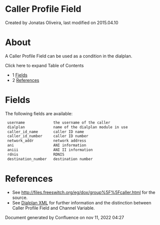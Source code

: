 
# Caller Profile Field 

 Created by  Jonatas Oliveira, last modified on 2015.04.10

# About

A Caller Profile Field can be used as a condition in the dialplan.

Click here to expand Table of Contents

* 1 [Fields](#fields)
* 2 [References](#references)

# Fields

The following fields are available:

```xml
 username             the username of the caller
 dialplan             name of the dialplan module in use
 caller_id_name       caller ID name
 caller_id_number     caller ID number
 network_addr         network address
 ani                  ANI information
 aniii                ANI II information
 rdnis                RDNIS
 destination_number   destination number 
```

# References

* See <http://files.freeswitch.org/eg/dox/group%5F%5Fcaller.html> for the source.
* See [Dialplan XML](./XML-Dialplan/index.mdx#why) for further information and the distinction between Caller Profile Field and Channel Variable.

Document generated by Confluence on nov 11, 2022 04:27
